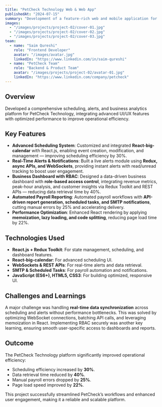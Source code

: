 ---
title: "PetCheck Technology Web & Web App"
publishedAt: "2024-07-15"
summary: "Development of a feature-rich web and mobile application for scheduling, alerts, business insights, and payroll automation using React.js, Redux, and advanced API integrations."
images:
  - "/images/projects/project-02/cover-01.jpg"
  - "/images/projects/project-02/cover-02.jpg"
  - "/images/projects/project-02/cover-03.jpg"
team:
  - name: "Saim Qureshi"
    role: "Frontend Developer"
    avatar: "/images/avatar.jpg"
    linkedIn: "https://www.linkedin.com/in/saim-qureshi"
  - name: "PetCheck Team"
    role: "Backend & Product Team"
    avatar: "/images/projects/project-02/avatar-01.jpg"
    linkedIn: "https://www.linkedin.com/company/petcheck"
---

## Overview

Developed a comprehensive scheduling, alerts, and business analytics platform for PetCheck Technology, integrating advanced UI/UX features with optimized performance to improve operational efficiency.

## Key Features

- **Advanced Scheduling System**: Customized and integrated **React-big-calendar** with React.js, enabling event creation, modification, and management — improving scheduling efficiency by 30%.  
- **Real-Time Alerts & Notifications**: Built a live alerts module using **Redux, async APIs, and WebSockets**, providing instant alerts with read/unread tracking to boost user engagement.  
- **Business Dashboard with RBAC**: Designed a data-driven business dashboard with **role-based access control**, integrating revenue metrics, peak-hour analysis, and customer insights via Redux Toolkit and REST APIs — reducing data retrieval time by 40%.  
- **Automated Payroll Reporting**: Automated payroll workflows with **API-driven report generation, scheduled tasks, and SMTP notifications**, cutting manual errors by 25% and accelerating delivery.  
- **Performance Optimization**: Enhanced React rendering by applying **memoization, lazy loading, and code splitting**, reducing page load time by 22%.  

## Technologies Used

- **React.js + Redux Toolkit**: For state management, scheduling, and dashboard features.  
- **React-big-calendar**: For advanced scheduling UI.  
- **WebSockets & REST APIs**: For real-time alerts and data retrieval.  
- **SMTP & Scheduled Tasks**: For payroll automation and notifications.  
- **JavaScript (ES6+), HTML5, CSS3**: For building optimized, responsive UI.  

## Challenges and Learnings

A major challenge was handling **real-time data synchronization** across scheduling and alerts without performance bottlenecks. This was solved by optimizing WebSocket connections, batching API calls, and leveraging memoization in React. Implementing RBAC securely was another key learning, ensuring smooth user-specific access to dashboards and reports.

## Outcome

The PetCheck Technology platform significantly improved operational efficiency:  
- Scheduling efficiency increased by **30%**.  
- Data retrieval time reduced by **40%**.  
- Manual payroll errors dropped by **25%**.  
- Page load speed improved by **22%**.  

This project successfully streamlined PetCheck’s workflows and enhanced user engagement, making it a reliable and scalable platform.
